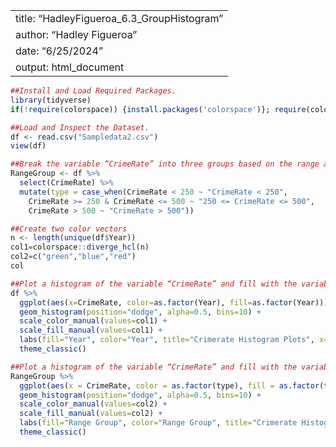 
---
title: "HadleyFigueroa_6.3_GroupHistogram"
author: "Hadley Figueroa"
date: "6/25/2024"
output: html_document
---



```r

##Install and Load Required Packages.
library(tidyverse)
if(!require(colorspace)) {install.packages('colorspace')}; require(colorspace)

##Load and Inspect the Dataset.
df <- read.csv("Sampledata2.csv")
view(df)

##Break the variable “CrimeRate” into three groups based on the range and create a new variable “RangeGroup”
RangeGroup <- df %>%
  select(CrimeRate) %>%
  mutate(type = case_when(CrimeRate < 250 ~ "CrimeRate < 250",
    CrimeRate >= 250 & CrimeRate <= 500 ~ "250 <= CrimeRate <= 500",
    CrimeRate > 500 ~ "CrimeRate > 500"))

##Create two color vectors
n <- length(unique(df$Year))
col1=colorspace::diverge_hcl(n)
col2=c("green","blue","red")
col

##Plot a histogram of the variable “CrimeRate” and fill with the variable “Year”. Please use the first color vector col1 for this graph.
df %>%
  ggplot(aes(x=CrimeRate, color=as.factor(Year), fill=as.factor(Year))) +
  geom_histogram(position="dodge", alpha=0.5, bins=10) +
  scale_color_manual(values=col1) +
  scale_fill_manual(values=col1) +
  labs(fill="Year", color="Year", title="Crimerate Histogram Plots", x="CrimeRate", y="Count") +
  theme_classic()

##Plot a histogram of the variable “CrimeRate” and fill with the variable “RangeGroup”, which you created in Step3. Please use second color vector col2 for this graph.
RangeGroup %>%
  ggplot(aes(x = CrimeRate, color = as.factor(type), fill = as.factor(type))) +
  geom_histogram(position="dodge", alpha=0.5, bins=10) +
  scale_color_manual(values=col2) +
  scale_fill_manual(values=col2) +
  labs(fill="Range Group", color="Range Group", title="Crimerate Histogram Plots", x="CrimeRate", y="Count") +
  theme_classic()
  
```
